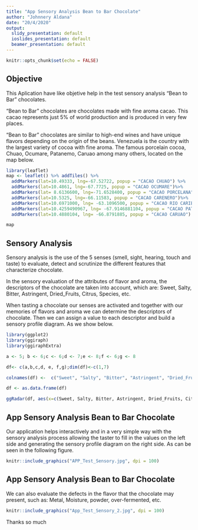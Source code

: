 ```yaml
---
title: "App Sensory Analysis Bean to Bar Chocolate"
author: "Johnnery Aldana"
date: "20/4/2020"
output:
  slidy_presentation: default
  ioslides_presentation: default
  beamer_presentation: default
---
```


```r
knitr::opts_chunk$set(echo = FALSE)
```

## Objective

This Aplication have like objetive help in the test sensory analysis "Bean to Bar" chocolates.

"Bean to Bar" chocolates are chocolates made with fine aroma cacao. This cacao represents just 5% of world production and is produced in very few places. 

"Bean to Bar" chocolates are similar to high-end wines and have unique flavors depending on the origin of the beans. Venezuela is the country with the largest variety of cocoa with fine aroma. The famous porcelain cocoa, Chuao, Ocumare, Patanemo, Caruao among many others, located on the map below.

```r
library(leaflet)
map <- leaflet() %>% addTiles() %>%
  addMarkers(lat=10.49333, lng=-67.52722, popup = "CACAO CHUAO") %>%
  addMarkers(lat=10.4861, lng=-67.7725, popup = "CACAO OCUMARE")%>%
  addMarkers(lat= 8.6136600, lng=-71.6528400, popup = "CACAO PORCELANA")%>%
  addMarkers(lat=10.5325, lng=-66.11583, popup = "CACAO CARENERO")%>%
  addMarkers(lat=10.6971000, lng= -63.1096500, popup = "CACAO RIO CARIBE")%>%
  addMarkers(lat=10.4259490967, lng= -67.9146881104, popup = "CACAO PATANEMO")%>%
  addMarkers(lat=10.4880104, lng= -66.8791885, popup = "CACAO CARUAO")

map

```


## Sensory Analysis

Sensory analysis is the use of the 5 senses (smell, sight, hearing, touch and taste) to evaluate, detect and scrutinize the different features that characterize chocolate.

In the sensory evaluation of the attributes of flavor and aroma, the descriptors of the chocolate are taken into account, which are: Sweet, Salty, Bitter, Astringent, Dried_Fruits, Citrus, Species, etc.

When tasting a chocolate our senses are activated and together with our memories of flavors and aroma we can determine the descriptors of chocolate. Then we can assign a value to each descriptor and build a sensory profile diagram. As we show below.

```r
library(ggplot2)
library(ggiraph)
library(ggiraphExtra)

a <- 5; b <- 6;c <- 6;d <- 7;e <- 8;f <- 6;g <- 8

df<- c(a,b,c,d, e, f,g);dim(df)<-c(1,7)

colnames(df) <-  c("Sweet", "Salty", "Bitter", "Astringent", "Dried_Fruits", "Citrus", "Species")

df <- as.data.frame(df)

ggRadar(df, aes(x=c(Sweet, Salty, Bitter, Astringent, Dried_Fruits, Citrus, Species)), rescale = FALSE, ylim = c(0,10), colour = "Green")
```


## App Sensory Analysis Bean to Bar Chocolate


Our application helps interactively and in a very simple way with the sensory analysis process allowing the taster to fill in the values on the left side and generating the sensory profile diagram on the right side. As can be seen in the following figure.

```r

knitr::include_graphics("APP_Test_Sensory.jpg", dpi = 100)

```


## App Sensory Analysis Bean to Bar Chocolate

We can also evaluate the defects in the flavor that the chocolate may present, such as: Metal, Moisture, powder, over-fermented, etc.

```r
knitr::include_graphics("App_Test_Sensory_2.jpg", dpi = 100)
```

Thanks so much
